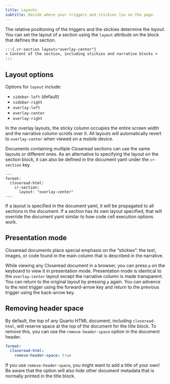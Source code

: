 ```yaml
---
title: Layouts
subtitle: Decide where your triggers and stickies lie on the page.
---
```


The relative positioning of the triggers and the stickies determine the *layout*. You can set the layout of a section using the `layout` attribute on the block that defines the section.

```markdown
:::{.cr-section layout="overlay-center"}
< Content of the section, including stickies and narrative blocks >
:::
```

## Layout options

Options for `layout` include:

- `sidebar-left` (default)
- `sidebar-right`
- `overlay-left`
- `overlay-center`
- `overlay-right`

In the overlay layouts, the sticky column occupies the entire screen width and the narrative column scrolls over it. All layouts will automatically revert to `overlay-center` when viewed on a mobile device.

Documents containing multiple Closeread sections can use the same layouts or different ones. As an alternative to specifying the layout on the section block, it can also be defined in the document yaml under the `cr-section` key.

```
---
format:
  closeread-html:
    cr-section:
      layout: "overlay-center"
---
```
If a layout is specified in the document yaml, it will be propagated to all sections in the document. If a section has its own layout specified, that will override the document yaml similar to how code cell execution options work.

## Presentation mode

Closeread documents place special emphasis on the "stickies": the text, images, or code found in the main column that is described in the narrative. 

While viewing any Closeread document in a browser, you can press `p`  on the keyboard to view it in presentation mode. Presentation mode is identical to the `overlay-center` layout except the narrative column is made transparent. You can return to the original layout by pressing `p` again. You can advance to the next trigger using the forward-arrow key and return to the previous trigger using the back-arrow key.

## Removing header space {#removeheaderspace}

By default, the top of any Quarto HTML document, including `closeread-html`, will reserve space at the top of the document for the title block. To remove this, you can use the `remove-header-space` option in the document header.

```yaml
format:
  closeread-html:
    remove-header-space: true
```

:::{.callout-note appearance="simple"}
If you use `remove-header-space`, you might want to add a title of your own! Be aware that the option will also hide other document metadata that is normally printed in the title block.
:::

